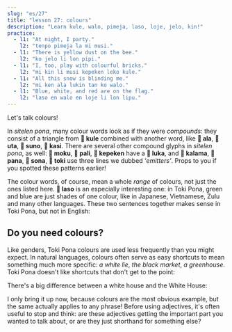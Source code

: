 ```yaml
---
slug: "es/27"
title: "lesson 27: colours"
description: "Learn kule, walo, pimeja, laso, loje, jelo, kin!"
practice:
  - l1: "At night, I party."
    l2: "tenpo pimeja la mi musi."
  - l1: "There is yellow dust on the bee."
    l2: "ko jelo li lon pipi."
  - l1: "I, too, play with colourful bricks."
    l2: "mi kin li musi kepeken leko kule."
  - l1: "All this snow is blinding me."
    l2: "mi ken ala lukin tan ko walo."
  - l1: "Blue, white, and red are on the flag."
    l2: "laso en walo en loje li lon lipu."
---
```



Let's talk colours!

<List>
  <Word sl="kule" m="colour, kind; colourful" />
  <Word sl="walo" m="white, pale" />
  <Word sl="pimeja" m="black, dark" />
  <Word sl="loje" m="red, magenta" />
  <Word sl="jelo" m="yellow" />
  <Word sl="laso" m="green, teal, blue" />
</List>

In *sitelen pona*, many colour words look as if they were *compounds*: they consist of a triangle from **󱤞 kule** combined with another word, like **󱤂 ala**, **󱥰 uta**, **󱥤 suno**, **󱤗 kasi**. There are several other compound glyphs in *sitelen pona*, as well: **󱤶 moku**, **󱥉 pali**, **󱤙 kepeken** have a **󱤭 luka**, and **󱤕 kalama**, **󱥌 pana**, **󱥡 sona**, **󱥬 toki** use three lines we dubbed *'emitters'*. Props to you if you spotted these patterns earlier!

The colour words, of course, mean a whole *range* of colours, not just the ones listed here. **󱤣 laso** is an especially interesting one: in Toki Pona, green and blue are just shades of one colour, like in Japanese, Vietnamese, Zulu and many other languages. These two sentences together makes sense in Toki Pona, but not in English:

<List>
  <Word sl="kin" m="also, too" />
  <Sentence sl="sewi li laso." m="The sky is blue." />
  <Sentence sl="kasi kin li laso." m="The grass, too, is green." />
</List>

## Do you need colours?

Like genders, Toki Pona colours are used less frequently than you might expect. In natural languages, colours often serve as easy shortcuts to mean something much more specific: *a white lie*, *the black market*, *a greenhouse*. Toki Pona doesn't like shortcuts that don't get to the point:

<List>
  <Sentence sl="tomo laso" m="a green house" />
  <Sentence sl="tomo kasi" m="a greenhouse" />
</List>

There's a big difference between a white house and the White House:

<List>
  <Sentence sl="tomo walo" m="a white house" />
  <Sentence sl="tomo ni la jan li lawa e ma Mewika." m="the White House" />
</List>

I only bring it up now, because colours are the most obvious example, but the same actually applies to any phrase! Before using adjectives, it's often useful to stop and think: are these adjectives getting the important part you wanted to talk about, or are they just shorthand for something else?

<Practice exercises={frontmatter.practice} client:load />
